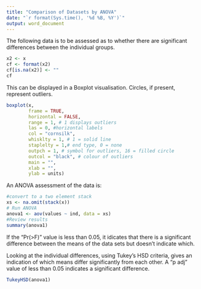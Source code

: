 ```yaml
---
title: "Comparison of Datasets by ANOVA"
date: "`r format(Sys.time(), '%d %B, %Y')`"
output: word_document
---
```



The following data is to be assessed as to whether there are significant differences between the individual groups.

```r
x2 <- x
cf <- format(x2)
cf[is.na(x2)] <- ""
cf
```

This can be displayed in a Boxplot visualisation.  Circles, if present, represent outliers.

```r
boxplot(x,
        frame = TRUE,
        horizontal = FALSE,
        range = 1, # 1 displays outliers
        las = 0, #horizontal labels
        col = "cornsilk",
        whisklty = 1, # 1 = solid line
        staplelty = 1,# end type, 0 = none
        outpch = 1, # symbol for outliers, 16 = filled circle
        outcol = "black", # colour of outliers
        main = "",
        xlab = "",
        ylab = units)
```





An ANOVA assessment of the data is:

```r
#convert to a two element stack
xs <- na.omit(stack(x))
# Run ANOVA
anova1 <- aov(values ~ ind, data = xs)
#Review results
summary(anova1)
```
If the "Pr(>F)" value is less than 0.05, it idicates that there is a significant difference between the means of the data sets but doesn't indicate which.  

Looking at the individual differences, using Tukey's HSD criteria, gives an indication of which means differ significantly from each other.  A "p adj" value of less than 0.05 indicates a  significant difference.

```r
TukeyHSD(anova1)
```

